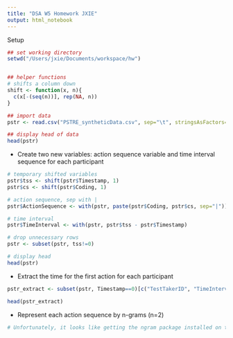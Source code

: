```yaml
---
title: "DSA W5 Homework JXIE"
output: html_notebook
---
```


Setup

```r
## set working directory
setwd("/Users/jxie/Documents/workspace/hw")


## helper functions
# shifts a column down
shift <- function(x, n){
  c(x[-(seq(n))], rep(NA, n))
}

## import data
pstr <- read.csv("PSTRE_syntheticData.csv", sep="\t", stringsAsFactors=FALSE)

## display head of data
head(pstr)
```

* Create two new variables: action sequence variable and time interval sequence for each participant

```r
# temporary shifted variables
pstr$tss <- shift(pstr$Timestamp, 1)
pstr$cs <- shift(pstr$Coding, 1)

# action sequence, sep with |
pstr$ActionSequence <- with(pstr, paste(pstr$Coding, pstr$cs, sep="|"))

# time interval
pstr$TimeInterval <- with(pstr, pstr$tss - pstr$Timestamp)

# drop unnecessary rows
pstr <- subset(pstr, tss!=0)

# display head
head(pstr)
```

* Extract the time for the first action for each participant 

```r
pstr_extract <- subset(pstr, Timestamp==0)[c("TestTakerID", "TimeInterval")]

head(pstr_extract)
```


* Represent each action sequence by n-grams (n=2) 

```r
# Unfortunately, it looks like getting the ngram package installed on this Mac just isn't going to work until I accept the OS update, which tends to cause problems with the VPN whenever I don't delay them as much as possible.
```

